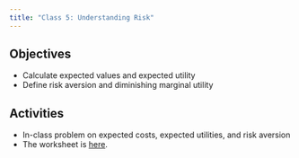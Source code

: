 ```yaml
---
title: "Class 5: Understanding Risk"
---
```


## Objectives

- Calculate expected values and expected utility
- Define risk aversion and diminishing marginal utility
 
## Activities

- In-class problem on expected costs, expected utilities, and risk aversion
- The worksheet is [here](/resources/wksheet1.html).
